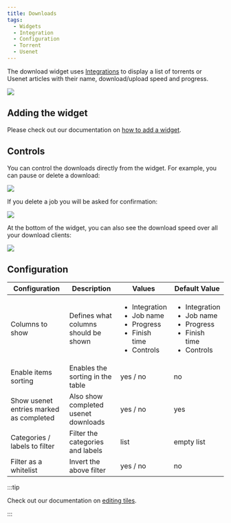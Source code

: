 ```yaml
---
title: Downloads
tags:
  - Widgets
  - Integration
  - Configuration
  - Torrent
  - Usenet
---
```


The download widget uses [Integrations](/docs/category/integrations) to display a list of torrents or Usenet articles with their name, download/upload speed and progress.

![](./img/screenshots.png)

## Adding the widget
Please check out our documentation on [how to add a widget](/docs/getting-started/after-the-installation#embed-integration-data-using-widgets).

## Controls
You can control the downloads directly from the widget.
For example, you can pause or delete a download:

![](./img/download-item-actions.png)

If you delete a job you will be asked for confirmation:

![](./img/delete-modal.png)

At the bottom of the widget, you can also see the download speed over all your download clients:

![](./img/download-speed.png)

## Configuration

| Configuration                           | Description                          | Values                                                                                               | Default Value                                                                                        |
| --------------------------------------- | ------------------------------------ | ---------------------------------------------------------------------------------------------------- | ---------------------------------------------------------------------------------------------------- |
| Columns to show                         | Defines what columns should be shown | <ul><li>Integration</li><li>Job name</li><li>Progress</li><li>Finish time</li><li>Controls</li></ul> | <ul><li>Integration</li><li>Job name</li><li>Progress</li><li>Finish time</li><li>Controls</li></ul> |
| Enable items sorting                    | Enables the sorting in the table     | yes / no                                                                                             | no                                                                                                   |
| Show usenet entries marked as completed | Also show completed usenet downloads | yes / no                                                                                             | yes                                                                                                  |
| Categories / labels to filter           | Filter the categories and labels     | list                                                                                                 | empty list                                                                                           |
| Filter as a whitelist                   | Invert the above filter              | yes / no                                                                                             | no                                                                                                   |

:::tip

Check out our documentation on [editing tiles](/docs/getting-started/after-the-installation#arrange-and-organize-your-board).

:::

